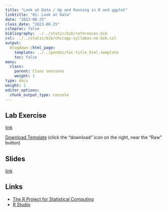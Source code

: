 ```yaml
---
title: "Look at Data / Up and Running in R and ggplot"
linktitle: "01: Look at Data"
date: "2023-08-25"
class_date: "2023-08-25"
citeproc: false
bibliography: ../../static/bib/references.bib
csl: ../../static/bib/chicago-syllabus-no-bib.csl
output:
  blogdown::html_page:
    template: ../../pandoc/toc-title_html.template
    toc: false
menu:
  class:
    parent: Class sessions
    weight: 1
type: docs
weight: 1
editor_options: 
  chunk_output_type: console
---
```


## Lab Exercise

[link](/PM566/assignment/01-lab)


[Download Template](https://github.com/USCbiostats/PM566/blob/master/website/static/assignment/01-lab-template.qmd) (click the "download" icon on the right, near the "Raw" button)

## Slides

[link](/PM566/slides/01-welcome/week1.html)

## Links

- [The R Project for Statistical Computing](https://www.r-project.org/)
- [R Studio](https://www.rstudio.com)
